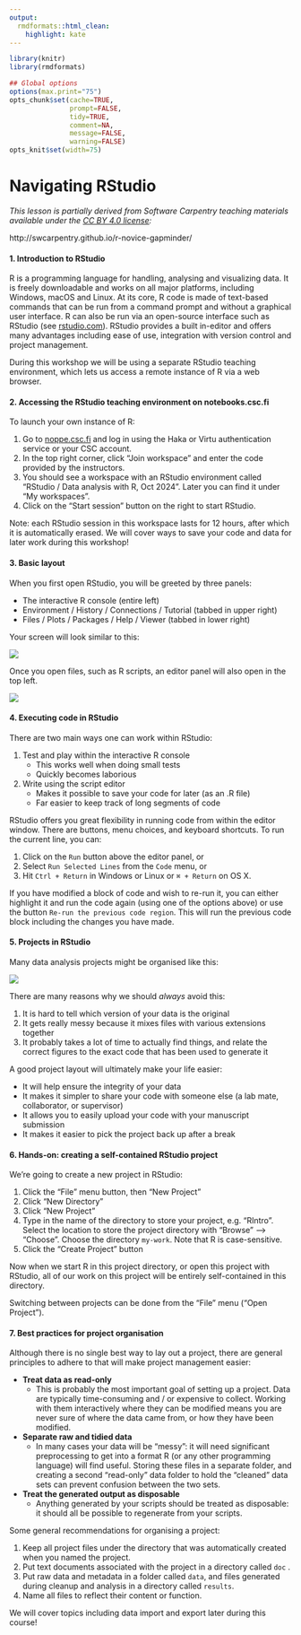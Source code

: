 ```yaml
---
output:
  rmdformats::html_clean:
    highlight: kate
---
```



```r
library(knitr)
library(rmdformats)

## Global options
options(max.print="75")
opts_chunk$set(cache=TRUE,
               prompt=FALSE,
               tidy=TRUE,
               comment=NA,
               message=FALSE,
               warning=FALSE)
opts_knit$set(width=75)
```

# Navigating RStudio

*This lesson is partially derived from Software Carpentry teaching materials available under the [CC BY 4.0 license](https://creativecommons.org/licenses/by/4.0/legalcode):*

http://swcarpentry.github.io/r-novice-gapminder/

#### 1. Introduction to RStudio

R is a programming language for handling, analysing and visualizing data. It is freely downloadable and works on all major platforms, including Windows, macOS and Linux. At its core, R code is made of text-based commands that can be run from a command prompt and without a graphical user interface. R can also be run via an open-source interface such as RStudio (see [rstudio.com](http://www.rstudio.com)). RStudio provides a built in-editor and offers many advantages including ease of use, integration with version control and project management. 

During this workshop we will be using a separate RStudio teaching environment, which lets us access a remote instance of R via a web browser.

#### 2. Accessing the RStudio teaching environment on notebooks.csc.fi

To launch your own instance of R:

1. Go to [noppe.csc.fi](https://noppe.csc.fi/#/) and log in using the Haka or Virtu authentication service or your CSC account.
2. In the top right corner, click "Join workspace" and enter the code provided by the instructors.
3. You should see a workspace with an RStudio environment called "RStudio / Data analysis with R, Oct 2024". Later you can find it under "My workspaces". 
4. Click on the "Start session" button on the right to start RStudio.

Note: each RStudio session in this workspace lasts for 12 hours, after which it is automatically erased. We will cover ways to save your code and data for later work during this workshop!

#### 3. Basic layout

When you first open RStudio, you will be greeted by three panels:

- The interactive R console (entire left)
- Environment / History / Connections / Tutorial (tabbed in upper right)
- Files / Plots / Packages / Help / Viewer (tabbed in lower right)

Your screen will look similar to this:

![](Images/01-rstudio.png?raw=true)

Once you open files, such as R scripts, an editor panel will also open in the top left.

![](Images/01-rstudio-script.png?raw=true)

#### 4. Executing code in RStudio

There are two main ways one can work within RStudio:

1. Test and play within the interactive R console
   - This works well when doing small tests
   - Quickly becomes laborious
2. Write using the script editor
   - Makes it possible to save your code for later (as an .R file)
   - Far easier to keep track of long segments of code

RStudio offers you great flexibility in running code from within the editor window. There are buttons, menu choices, and keyboard shortcuts. To run the current line, you can:

1. Click on the `Run` button above the editor panel, or
2. Select `Run Selected Lines` from the `Code` menu, or
3. Hit `Ctrl + Return` in Windows or Linux or `⌘ + Return` on OS X. 

If you have modified a block of code and wish to re-run it, you can either highlight it and run the code again (using one of the options above) or use the button `Re-run the previous code region`. This will run the previous code block including the changes you have made.

#### 5. Projects in RStudio

Many data analysis projects might be organised like this:

![](Images/bad_layout.png?raw=true)

There are many reasons why we should *always* avoid this:

1. It is hard to tell which version of your data is the original
2. It gets really messy because it mixes files with various extensions together
3. It probably takes a lot of time to actually find things, and relate the correct figures to the exact code that has been used to generate it

A good project layout will ultimately make your life easier:

- It will help ensure the integrity of your data
- It makes it simpler to share your code with someone else (a lab mate, collaborator, or supervisor)
- It allows you to easily upload your code with your manuscript submission
- It makes it easier to pick the project back up after a break

#### 6. Hands-on: creating a self-contained RStudio project

We’re going to create a new project in RStudio:

1. Click the “File” menu button, then “New Project”
2. Click “New Directory”
3. Click “New Project”
4. Type in the name of the directory to store your project, e.g. “RIntro”. Select the location to store the project directory with "Browse" --> "Choose". Choose the directory `my-work`. Note that R is case-sensitive.
5. Click the “Create Project” button

Now when we start R in this project directory, or open this project with RStudio, all of our work on this project will be entirely self-contained in this directory.

Switching between projects can be done from the "File" menu ("Open Project").

#### 7. Best practices for project organisation

Although there is no single best way to lay out a project, there are general principles to adhere to that will make project management easier:

- **Treat data as read-only**
  - This is probably the most important goal of setting up a project. Data are typically time-consuming and / or expensive to collect. Working with them interactively where they can be modified means you are never sure of where the data came from, or how they have been modified.  

- **Separate raw and tidied data**
  - In many cases your data will be “messy”: it will need significant preprocessing to get into a format R (or any other programming language) will find useful. Storing these files in a separate folder, and creating a second “read-only” data folder to hold the “cleaned” data sets can prevent confusion between the two sets.  

- **Treat the generated output as disposable**
  - Anything generated by your scripts should be treated as disposable: it should all be possible to regenerate from your scripts.

Some general recommendations for organising a project:

1. Keep all project files under the directory that was automatically created when you named the project.
2. Put text documents associated with the project in a directory called `doc` .
3. Put raw data and metadata in a folder called `data`, and files generated during cleanup and analysis in a directory called `results`.
4. Name all files to reflect their content or function.

We will cover topics including data import and export later during this course!
